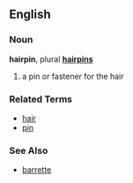 ==English==
===Noun===
'''hairpin''', plural '''[[hairpins]]'''

# a pin or fastener for the hair

===Related Terms===
*[[hair]]
*[[pin]]

===See Also===
*[[barrette]]